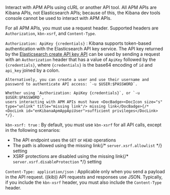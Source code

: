 

Interact with APM APIs using cURL or another API tool.
All APM APIs are Kibana APIs, not Elasticsearch APIs;
because of this, the Kibana dev tools console cannot be used to interact with APM APIs.

For all APM APIs, you must use a request header.
Supported headers are `Authorization`, `kbn-xsrf`, and `Content-Type`.

`Authorization: ApiKey {credentials}` 
    : Kibana supports token-based authentication with the Elasticsearch API key service.
    The API key returned by the  [Elasticsearch create API key API](((ref))/security-api-create-api-key.html)
    can be used by sending a request with an `Authorization` header that has a value of `ApiKey` followed by the `{credentials}`,
    where `{credentials}` is the base64 encoding of `id` and `api_key` joined by a colon.

    Alternatively, you can create a user and use their username and password to authenticate API access: `-u $USER:$PASSWORD`.

    Whether using `Authorization: ApiKey {credentials}`, or `-u $USER:$PASSWORD`,
    users interacting with APM APIs must have <DocBadge><DocIcon size="s" type="unlink" title="missing link"/> missing link</DocBadge>{/*  <DocLink id="enKibanaApmAppApiUser">sufficient privileges</DocLink> */}.

`kbn-xsrf: true` 
    : By default, you must use `kbn-xsrf` for all API calls, except in the following scenarios:

* The API endpoint uses the `GET` or `HEAD` operations
* The path is allowed using the <DocBadge><DocIcon size="s" type="unlink" title="missing link"/> missing link</DocBadge>{/*  <DocLink id="enKibanaSettings" section="settings-xsrf-allowlist">`server.xsrf.allowlist`</DocLink> */} setting
* XSRF protections are disabled using the <DocBadge><DocIcon size="s" type="unlink" title="missing link"/> missing link</DocBadge>{/*  <DocLink id="enKibanaSettings" section="settings-xsrf-disableProtection">`server.xsrf.disableProtection`</DocLink> */} setting

`Content-Type: application/json` 
    : Applicable only when you send a payload in the API request.
    ((kib)) API requests and responses use JSON.
    Typically, if you include the `kbn-xsrf` header, you must also include the `Content-Type` header.

